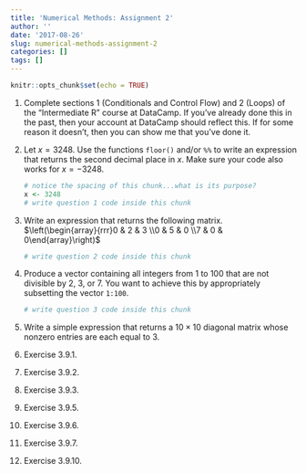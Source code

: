 ```yaml
---
title: 'Numerical Methods: Assignment 2'
author: ''
date: '2017-08-26'
slug: numerical-methods-assignment-2
categories: []
tags: []
---
```


```r
knitr::opts_chunk$set(echo = TRUE)
```

1.  Complete sections 1 (Conditionals and Control Flow) and 2 (Loops) of the "Intermediate R" course at DataCamp. If you've already done this in the past, then your account at DataCamp should reflect this. If for some reason it doesn't, then you can show me that you've done it.

1.  Let $x=3248$. Use the functions `floor()` and/or `%%` to write an expression that returns the second decimal place in $x$. Make sure your code also works for $x = -3248$.

    ```r
    # notice the spacing of this chunk...what is its purpose? 
    x <- 3248
    # write question 1 code inside this chunk
    
    ```

1.  Write an expression that returns the following matrix.  
$\left(\begin{array}{rrr}0 & 2 & 3 \\0 & 5 & 0 \\7 & 0 & 0\end{array}\right)$

    ```r
    # write question 2 code inside this chunk
    ```

1.  Produce a vector containing all integers from 1 to 100 that are not divisible by 2, 3, or 7. You want to achieve this by appropriately subsetting the vector `1:100`.

    ```r
    # write question 3 code inside this chunk
    ```

1.  Write a simple expression that returns a $10\times 10$ diagonal matrix whose nonzero entries are each equal to 3.

1.  Exercise 3.9.1.

1.  Exercise 3.9.2.

1.  Exercise 3.9.3.

1.  Exercise 3.9.5.

1.  Exercise 3.9.6.

1.  Exercise 3.9.7.

1.  Exercise 3.9.10.